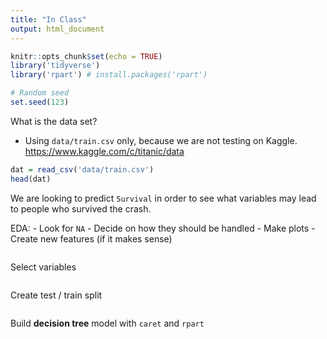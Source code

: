 ```yaml
---
title: "In Class"
output: html_document
---
```


```r
knitr::opts_chunk$set(echo = TRUE)
library('tidyverse')
library('rpart') # install.packages('rpart')

# Random seed
set.seed(123)
```


What is the data set?  

  - Using `data/train.csv` only, because we are not testing on Kaggle. <https://www.kaggle.com/c/titanic/data>
```r
dat = read_csv('data/train.csv')
head(dat)
```


We are looking to predict `Survival` in order to see what variables may lead to people who survived the crash. 

EDA: 
  - Look for `NA`
  - Decide on how they should be handled
  - Make plots
  - Create new features (if it makes sense)  
  
```r

```


Select variables
```r

```



Create test / train split
```r

```



Build **decision tree** model with `caret` and `rpart`
```r

```





